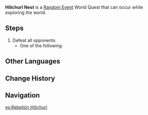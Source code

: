 {{Quest Infobox
|id            = 
|image         = Hilichurl Nest.png
|type          = World
|group         = Random Event
|startLocation = [[Dihua Marsh]], [[Liyue]]
|region        = Liyue
|area          = Bishui Plain
|subarea       = Dihua Marsh
|other         = *AR-Dependent Rewards
|characters    = Traveler
}}
'''Hilichurl Nest''' is a [[Random Event]] World Quest that can occur while exploring the world.

==Steps==
#Defeat all opponents {{Enemy List|Pyro Hilichurl Shooter*2}}
#*One of the following: {{Enemy List|Pyro Hilichurl Shooter*2;Rock Shield Hilichurl Guard*2}}

==Other Languages==
{{Other Languages
|en      = Hilichurl Nest
|zhs     = 丘占雀巢
|zhs_rm  = Qiū Zhàn Què Cháo
|zht     = 丘佔雀巢
|zht_rm  = Qiū Zhàn Què Cháo
|zh_tl   = Hilichurl-Occupied Nest
|ja      = ヒルチャールの巣
|ja_rm   = Hirichaaru no Su
|ja_tl   = Hilichurl Nest
|ko      = 츄츄족이 점령한 새 둥지
|ko_rm   = Chyuchyujogi Jeomnyeonghan Sae Dungji
|ko_tl   = Hilichurl-Occupied Bird Nest
|es      = Rebelión Hilichurl
|es_tl   = Hilichurl Rebellion
|fr      = Nid de Brutocollinus
|fr_tl   = Nest of Hilichurls
|ru      = Гнездо хиличурлов
|ru_tl   = Hilichurl Nest
|th      = การลุกฮือของ Hilichurl
|th_rm   = 
|th_tl   = 
|vi      = Hilichurl Chiếm Ổ Khổng Tước
|vi_tl   = 
|de      = Hilichurl-Nest
|de_tl   = Hilichurl Nest
|id      = Sarang Hilichurl
|id_tl   = Hilichurl Nest
|pt      = Ninho de Hilichurl
|pt_tl   = 
|tr      = Dağ Yabanisi Yuvası
|tr_tl   = 
|it      = Rifugio degli Hilichurl
|it_tl   = 
}}

==Change History==
{{Change History|1.0}}

==Navigation==
{{Quests by Type Navbox|type=Random Events}}

[[es:Rebelión Hilichurl]]
